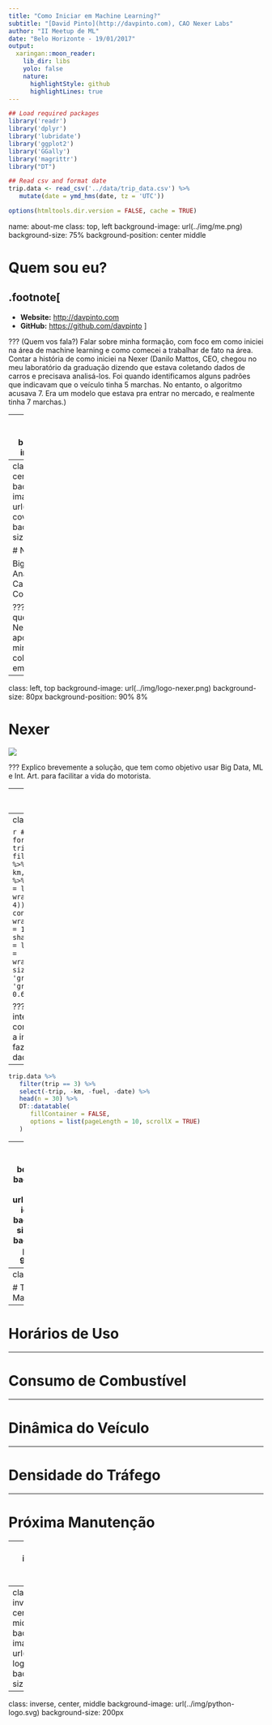 ```yaml
---
title: "Como Iniciar em Machine Learning?"
subtitle: "[David Pinto](http://davpinto.com), CAO Nexer Labs"
author: "II Meetup de ML"
date: "Belo Horizonte - 19/01/2017"
output:
  xaringan::moon_reader:
    lib_dir: libs
    yolo: false
    nature:
      highlightStyle: github
      highlightLines: true
---
```


```r
## Load required packages
library('readr')
library('dplyr')
library('lubridate')
library('ggplot2')
library('GGally')
library('magrittr')
library("DT")

## Read csv and format date
trip.data <- read_csv('../data/trip_data.csv') %>%
   mutate(date = ymd_hms(date, tz = 'UTC'))

options(htmltools.dir.version = FALSE, cache = TRUE)
```

name: about-me
class: top, left
background-image: url(../img/me.png)
background-size: 75%
background-position: center middle

# Quem sou eu?

.footnote[
------

- **Website:** [http://davpinto.com](http://davpinto.com)
- **GitHub:** [https://github.com/davpinto](https://github.com/davpinto)
]

???
(Quem vos fala?) Falar sobre minha formação, com foco em como iniciei na área de 
machine learning e como comecei a trabalhar de fato na área. Contar a história 
de como iniciei na Nexer (Danilo Mattos, CEO, chegou no meu laboratório da 
graduação dizendo que estava coletando dados de carros e precisava analisá-los.
Foi quando identificamos alguns padrões que indicavam que o veículo tinha 5 
marchas. No entanto, o algoritmo acusava 7. Era um modelo que estava pra entrar 
no mercado, e realmente tinha 7 marchas.)

---
template: about-me
background-image: none

- Bacharel em **Engenharia de Controle e Automação** pela *UFMG*

- Mestre em **Inteligência Computacional** pelo *PPGEE* da *UFMG*

- **Co-founder** e **CAO** da Nexer

---
class: inverse, center, bottom
background-image: url(../img/nexer-cover.jpg)
background-size: contain

# Nexer

Big Data e Analytics para Carros Conectados

???
Pergunto quem conhece a Nexer, logo após dizer minha colocação na empresa.

---
class: left, top
background-image: url(../img/logo-nexer.png)
background-size: 80px
background-position: 90% 8%

# Nexer

![](../img/nexer-cover.jpg)

???
Explico brevemente a solução, que tem como objetivo usar Big Data, ML e Int. Art. 
para facilitar a vida do motorista.

---
class: inverse, center, middle

# Que dados coletamos?

---
class: center, top

```r
### Plot matrix for trip 3
trip.data %>% 
   filter(trip == 3) %>%
   select(-trip, -km, -fuel, -date) %>%
   ggpairs(
      upper = list(continuous = wrap("cor", size = 4)),
      lower = list(
         continuous = wrap("points", size = 1, alpha = 0.6, shape = 18)
      ),
      diag = list(
         continuous = wrap("densityDiag", size = 0.5, fill = 'gray40', 
                           color = 'gray50', alpha = 0.6)
      )
   )
```

???
Nesse ponto é interessante começar a ressaltar a importância de se fazer perguntas aos dados

---

```r
trip.data %>% 
   filter(trip == 3) %>%
   select(-trip, -km, -fuel, -date) %>%
   head(n = 30) %>%
   DT::datatable(
      fillContainer = FALSE, 
      options = list(pageLength = 10, scrollX = TRUE)
   )
```

---
class: inverse, bottom, left
background-image: url(../img/ml-icon.png)
background-size: 250px
background-position: 90% 16%

# Let's play with Machine Learning!

---
class: top, left

# Troca de Marcha

---

# Horários de Uso

---

# Consumo de Combustível

---

# Dinâmica do Veículo

---

# Densidade do Tráfego

---

# Próxima Manutenção

---
class: inverse, center, middle

# Pré-requisitos

---
class: inverse, center, middle
background-image: url(../img/r-logo.svg)
background-size: 200px

---
class: inverse, center, middle
background-image: url(../img/python-logo.svg)
background-size: 200px